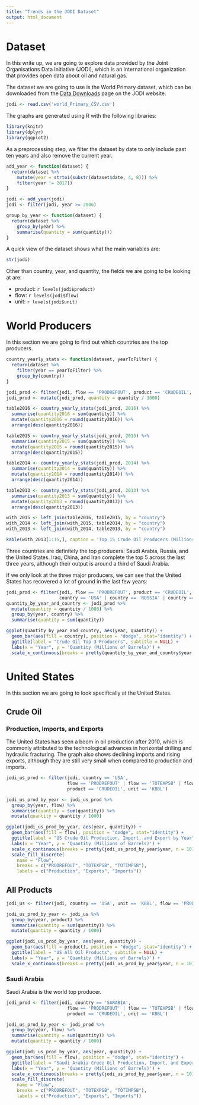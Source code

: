 ```yaml
---
title: "Trends in the JODI Dataset"
output: html_document
---
```


# Dataset

In this write up, we are going to explore data provided by the Joint Organisations Data Initiative (JODI), which is an international organization that provides open data about oil and natural gas.

The dataset we are going to use is the World Primary dataset, which can be downloaded from the [Data Downloads](https://www.jodidata.org/oil/database/data-downloads.aspx) page on the JODI website.

```r
jodi <- read.csv('world_Primary_CSV.csv')
```

The graphs are generated using R with the following libraries:
```r
library(knitr)
library(dplyr)
library(ggplot2)
```

As a preprocessing step, we filter the dataset by date to only include past ten years and also remove the current year.

```r
add_year <- function(dataset) {
  return(dataset %>%
    mutate(year = strtoi(substr(dataset$date, 4, 8))) %>%
    filter(year != 2017))
}

jodi <- add_year(jodi)
jodi <- filter(jodi, year >= 2006)

group_by_year <- function(dataset) {
  return(dataset %>%
    group_by(year) %>%
    summarise(quantity = sum(quantity)))
} 
```

A quick view of the dataset shows what the main variables are:
```r
str(jodi)
```

Other than country, year, and quantity, the fields we are going to be looking at are:

*  product: `r levels(jodi$product)`
*  flow: `r levels(jodi$flow)`
*  unit: `r levels(jodi$unit)`

# World Producers

In this section we are going to find out which countries are the top producers.

```r
country_yearly_stats <- function(dataset, yearToFilter) {
  return(dataset %>%
    filter(year == yearToFilter) %>%
    group_by(country))
}

jodi_prod <- filter(jodi, flow == 'PRODREFOUT', product == 'CRUDEOIL', unit == 'KBBL')
jodi_prod <- mutate(jodi_prod, quantity = quantity / 1000)

table2016 <- country_yearly_stats(jodi_prod, 2016) %>%
  summarise(quantity2016 = sum(quantity)) %>%
  mutate(quantity2016 = round(quantity2016)) %>%
  arrange(desc(quantity2016))

table2015 <- country_yearly_stats(jodi_prod, 2015) %>%
  summarise(quantity2015 = sum(quantity)) %>%
  mutate(quantity2015 = round(quantity2015)) %>%
  arrange(desc(quantity2015))

table2014 <- country_yearly_stats(jodi_prod, 2014) %>%
  summarise(quantity2014 = sum(quantity)) %>%
  mutate(quantity2014 = round(quantity2014)) %>%
  arrange(desc(quantity2014))

table2013 <- country_yearly_stats(jodi_prod, 2013) %>%
  summarise(quantity2013 = sum(quantity)) %>%
  mutate(quantity2013 = round(quantity2013)) %>%
  arrange(desc(quantity2013))

with_2015 <- left_join(table2016, table2015, by = "country")
with_2014 <- left_join(with_2015, table2014, by = "country")
with_2013 <- left_join(with_2014, table2013, by = "country")

kable(with_2013[1:15,], caption = 'Top 15 Crude Oil Producers (Millions of Barrels)', col.names = c("Country", "2016", "2015", "2014", "2013"))
```

Three countries are definitely the top producers: Saudi Arabia, Russia, and the United States. Iraq, China, and Iran complete the top 5 across the last three years, although their output is around a third of Saudi Arabia.

If we only look at the three major producers, we can see that the United States has recovered a lot of ground in the last few years:

```r
jodi_prod <- filter(jodi, flow == 'PRODREFOUT', product == 'CRUDEOIL', unit == 'KBBL', 
                    country == 'USA' | country == 'RUSSIA' | country == 'SARABIA')
quantity_by_year_and_country <- jodi_prod %>%
  mutate(quantity = quantity / 1000) %>%
  group_by(year, country) %>%
  summarise(quantity = sum(quantity))

ggplot(quantity_by_year_and_country, aes(year, quantity)) +   
  geom_bar(aes(fill = country), position = "dodge", stat="identity") +
  ggtitle(label = "Crude Oil Top 3 Producers", subtitle = NULL) +
  labs(x = "Year", y = 'Quantity (Millions of Barrels)') +
  scale_x_continuous(breaks = pretty(quantity_by_year_and_country$year, n = 10))
```

# United States

In this section we are going to look specifically at the United States.

## Crude Oil

### Production, Imports, and Exports

The United States has seen a boom in oil production after 2010, which is commonly attributed to the technological advances in horizontal drilling and hydraulic fracturing. The graph also shows declining imports and rising exports, although they are still very small when compared to production and imports. 
 
```r
jodi_us_prod <- filter(jodi, country == 'USA', 
                       flow == 'PRODREFOUT' | flow == 'TOTEXPSB' | flow == 'TOTIMPSB', 
                       product == 'CRUDEOIL', unit == 'KBBL')

jodi_us_prod_by_year <- jodi_us_prod %>%
  group_by(year, flow) %>%
  summarise(quantity = sum(quantity)) %>%
  mutate(quantity = quantity / 1000)

ggplot(jodi_us_prod_by_year, aes(year, quantity)) +   
  geom_bar(aes(fill = flow), position = "dodge", stat="identity") +
  ggtitle(label = "US Crude Oil Production, Import, and Export by Year", subtitle = NULL) +
  labs(x = "Year", y = 'Quantity (Millions of Barrels)') +
  scale_x_continuous(breaks = pretty(jodi_us_prod_by_year$year, n = 10)) +
  scale_fill_discrete(
    name = "Flow",
    breaks = c("PRODREFOUT", "TOTEXPSB", "TOTIMPSB"),
    labels = c("Production", "Exports", "Imports"))
```

## All Products

```r
jodi_us <- filter(jodi, country == 'USA', unit == 'KBBL', flow == 'PRODREFOUT')

jodi_us_prod_by_year <- jodi_us %>%
  group_by(year, product) %>%
  summarise(quantity = sum(quantity)) %>%
  mutate(quantity = quantity / 1000)

ggplot(jodi_us_prod_by_year, aes(year, quantity)) +   
  geom_bar(aes(fill = product), position = "dodge", stat="identity") +
  ggtitle(label = "US All Oil Products", subtitle = NULL) +
  labs(x = "Year", y = 'Quantity (Millions of Barrels)') +
  scale_x_continuous(breaks = pretty(jodi_us_prod_by_year$year, n = 10))
```

### Saudi Arabia

Saudi Arabia is the world top producer.

```r
jodi_prod <- filter(jodi, country == 'SARABIA', 
                       flow == 'PRODREFOUT' | flow == 'TOTEXPSB' | flow == 'TOTIMPSB', 
                       product == 'CRUDEOIL', unit == 'KBBL')

jodi_us_prod_by_year <- jodi_prod %>%
  group_by(year, flow) %>%
  summarise(quantity = sum(quantity)) %>%
  mutate(quantity = quantity / 1000)

ggplot(jodi_us_prod_by_year, aes(year, quantity)) +   
  geom_bar(aes(fill = flow), position = "dodge", stat="identity") +
  ggtitle(label = "Saudi Arabia Crude Oil Production, Import, and Export by Year", subtitle = NULL) +
  labs(x = "Year", y = 'Quantity (Millions of Barrels)') +
  scale_x_continuous(breaks = pretty(jodi_us_prod_by_year$year, n = 10)) +
  scale_fill_discrete(
    name = "Flow",
    breaks = c("PRODREFOUT", "TOTEXPSB", "TOTIMPSB"),
    labels = c("Production", "Exports", "Imports"))
```
